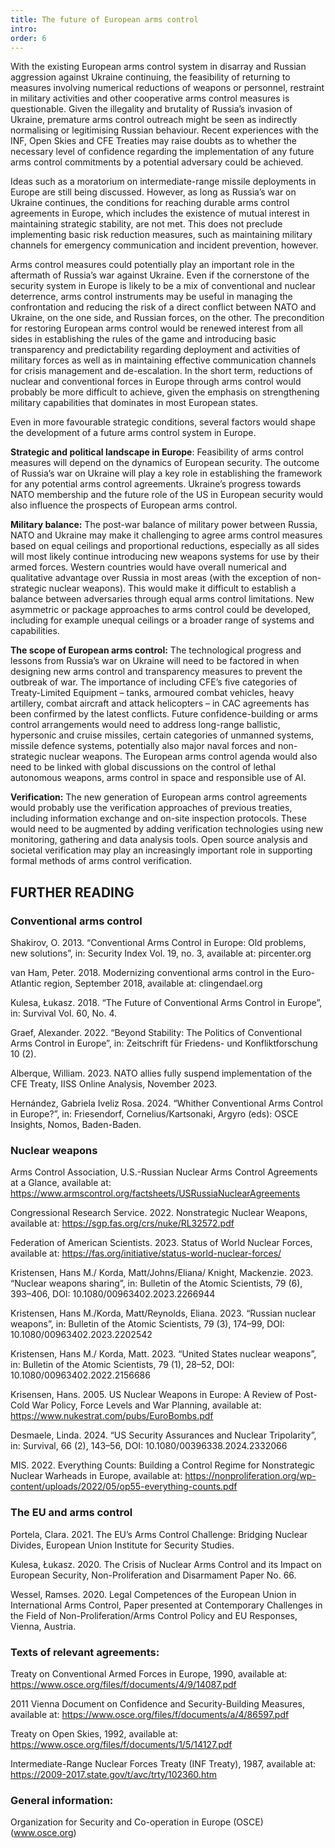 ```yaml
---
title: The future of European arms control
intro:
order: 6
---
```


With the existing European arms control system in disarray and Russian aggression against Ukraine continuing, the feasibility of returning to measures involving numerical reductions of weapons or personnel, restraint in military activities and other cooperative arms control measures is questionable. Given the illegality and brutality of Russia’s invasion of Ukraine, premature arms control outreach might be seen as indirectly normalising or legitimising Russian behaviour. Recent experiences with the INF, Open Skies and CFE Treaties may raise doubts as to whether the necessary level of confidence regarding the implementation of any future arms control commitments by a potential adversary could be achieved.

Ideas such as a moratorium on intermediate-range missile deployments in Europe are still being discussed. However, as long as Russia’s war on Ukraine continues, the conditions for reaching durable arms control agreements in Europe, which includes the existence of mutual interest in maintaining strategic stability, are not met. This does not preclude implementing basic risk reduction measures, such as maintaining military channels for emergency communication and incident prevention, however.

Arms control measures could potentially play an important role in the aftermath of Russia’s war against Ukraine. Even if the cornerstone of the security system in Europe is likely to be a mix of conventional and nuclear deterrence, arms control instruments may be useful in managing the confrontation and reducing the risk of a direct conflict between NATO and Ukraine, on the one side, and Russian forces, on the other. The precondition for restoring European arms control would be renewed interest from all sides in establishing the rules of the game and introducing basic transparency and predictability regarding deployment and activities of military forces as well as in maintaining effective communication channels for crisis management and de-escalation. In the short term, reductions of nuclear and conventional forces in Europe through arms control would probably be more difficult to achieve, given the emphasis on strengthening military capabilities that dominates in most European states.

Even in more favourable strategic conditions, several factors would shape the development of a future arms control system in Europe.

**Strategic and political landscape in Europe**: Feasibility of arms control measures will depend on the dynamics of European security. The outcome of Russia’s war on Ukraine will play a key role in establishing the framework for any potential arms control agreements. Ukraine’s progress towards NATO membership and the future role of the US in European security would also influence the prospects of European arms control.

**Military balance:** The post-war balance of military power between Russia, NATO and Ukraine may make it challenging to agree arms control measures based on equal ceilings and proportional reductions, especially as all sides will most likely continue introducing new weapons systems for use by their armed forces. Western countries would have overall numerical and qualitative advantage over Russia in most areas (with the exception of non-strategic nuclear weapons). This would make it difficult to establish a balance between adversaries through equal arms control limitations. New asymmetric or package approaches to arms control could be developed, including for example unequal ceilings or a broader range of systems and capabilities.

**The scope of European arms control:** The technological progress and lessons from Russia’s war on Ukraine will need to be factored in when designing new arms control and transparency measures to prevent the outbreak of war. The importance of including CFE’s five categories of Treaty-Limited Equipment – tanks, armoured combat vehicles, heavy artillery, combat aircraft and attack helicopters – in CAC agreements has been confirmed by the latest conflicts. Future confidence-building or arms control arrangements would need to address long-range ballistic, hypersonic and cruise missiles, certain categories of unmanned systems, missile defence systems, potentially also major naval forces and non-strategic nuclear weapons. The European arms control agenda would also need to be linked with global discussions on the control of lethal autonomous weapons, arms control in space and responsible use of AI.

**Verification:** The new generation of European arms control agreements would probably use the verification approaches of previous treaties, including information exchange and on-site inspection protocols. These would need to be augmented by adding verification technologies using new monitoring, gathering and data analysis tools. Open source analysis and societal verification may play an increasingly important role in supporting formal methods of arms control verification.

## FURTHER READING

### Conventional arms control

Shakirov, O. 2013. “Conventional  Arms Control in Europe: Old problems, new solutions”, in: Security Index Vol. 19, no. 3, available at: pircenter.org

van Ham, Peter. 2018. Modernizing conventional arms control in the Euro-Atlantic region, September 2018, available at: clingendael.org

Kulesa, Łukasz. 2018. “The Future of Conventional Arms Control in Europe”, in: Survival Vol. 60, No. 4.

Graef, Alexander. 2022. “Beyond Stability: The Politics of Conventional Arms Control in Europe”, in: Zeitschrift für Friedens- und Konfliktforschung 10 (2).

Alberque, William. 2023. NATO allies fully suspend implementation of the CFE Treaty, IISS Online Analysis, November 2023.

Hernández, Gabriela Iveliz Rosa. 2024. “Whither Conventional Arms Control in Europe?”, in: Friesendorf, Cornelius/Kartsonaki, Argyro (eds): OSCE Insights, Nomos, Baden-Baden.

### Nuclear weapons

Arms Control Association, U.S.-Russian Nuclear Arms Control Agreements at a Glance, available at: https://www.armscontrol.org/factsheets/USRussiaNuclearAgreements

Congressional Research Service. 2022. Nonstrategic Nuclear Weapons, available at: https://sgp.fas.org/crs/nuke/RL32572.pdf

Federation of American Scientists. 2023. Status of World Nuclear Forces, available at: https://fas.org/initiative/status-world-nuclear-forces/

Kristensen, Hans M./ Korda, Matt/Johns/Eliana/ Knight, Mackenzie. 2023. “Nuclear weapons sharing”, in: Bulletin of the Atomic Scientists, 79 (6), 393–406, DOI: 10.1080/00963402.2023.2266944

Kristensen, Hans M./Korda, Matt/Reynolds, Eliana. 2023. “Russian nuclear weapons”, in: Bulletin of the Atomic Scientists, 79 (3), 174–99, DOI: 10.1080/00963402.2023.2202542

Kristensen, Hans M./ Korda, Matt. 2023. “United States nuclear weapons”, in: Bulletin of the Atomic Scientists, 79 (1), 28–52, DOI: 10.1080/00963402.2022.2156686

Krisensen, Hans. 2005. US Nuclear Weapons in Europe: A Review of Post-Cold War Policy, Force Levels and War Planning, available at: https://www.nukestrat.com/pubs/EuroBombs.pdf

Desmaele, Linda. 2024. “US Security Assurances and Nuclear Tripolarity”, in: Survival, 66 (2), 143–56, DOI: 10.1080/00396338.2024.2332066

MIS. 2022. Everything Counts: Building a Control Regime for Nonstrategic Nuclear Warheads in Europe, available at: https://nonproliferation.org/wp-content/uploads/2022/05/op55-everything-counts.pdf

### The EU and arms control

Portela, Clara. 2021. The EU’s Arms Control Challenge: Bridging Nuclear Divides, European Union Institute for Security Studies.

Kulesa, Łukasz. 2020. The Crisis of Nuclear Arms Control and its Impact on European Security, Non-Proliferation and Disarmament Paper No. 66.

Wessel, Ramses. 2020. Legal Competences of the European Union in International Arms Control, Paper presented at Contemporary Challenges in the Field of Non-Proliferation/Arms Control Policy and EU Responses, Vienna, Austria.


### Texts of relevant agreements:

Treaty on Conventional Armed Forces in Europe, 1990, available at:  https://www.osce.org/files/f/documents/4/9/14087.pdf

2011 Vienna Document on Confidence and Security-Building Measures, available at:  https://www.osce.org/files/f/documents/a/4/86597.pdf

Treaty on Open Skies, 1992, available at:  https://www.osce.org/files/f/documents/1/5/14127.pdf

Intermediate-Range Nuclear Forces Treaty (INF Treaty), 1987, available at:  https://2009-2017.state.gov/t/avc/trty/102360.htm

### General information:

Organization for Security and Co-operation in Europe (OSCE) (www.osce.org)

